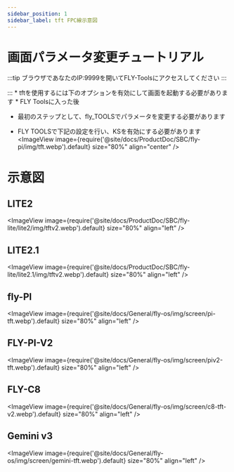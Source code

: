 ```yaml
---
sidebar_position: 1
sidebar_label: tft FPC線示意図
---
```



# 画面パラメータ変更チュートリアル
:::tip
ブラウザであなたのIP:9999を開いてFLY-Toolsにアクセスしてください
:::

:::
    * tftを使用するには下のオプションを有効にして画面を起動する必要があります
    * FLY Toolsに入った後
* 最初のステップとして、fly_TOOLSでパラメータを変更する必要があります

* FLY TOOLSで下記の設定を行い、KSを有効にする必要があります
<ImageView image={require('@site/docs/ProductDoc/SBC/fly-pi/img/tft.webp').default} size="80%" align="center" />

# 示意図
## LITE2
<ImageView image={require('@site/docs/ProductDoc/SBC/fly-lite/lite2/img/tftv2.webp').default} size="80%" align="left" />

## LITE2.1
<ImageView image={require('@site/docs/ProductDoc/SBC/fly-lite/lite2.1/img/tftv2.webp').default} size="80%" align="left" />

## fly-PI
<ImageView image={require('@site/docs/General/fly-os/img/screen/pi-tft.webp').default} size="80%" align="left" />

## FLY-PI-V2
<ImageView image={require('@site/docs/General/fly-os/img/screen/piv2-tft.webp').default} size="80%" align="left" />

## FLY-C8
<ImageView image={require('@site/docs/General/fly-os/img/screen/c8-tft-v2.webp').default} size="80%" align="left" />

## Gemini v3
<ImageView image={require('@site/docs/General/fly-os/img/screen/gemini-tft.webp').default} size="80%" align="left" />